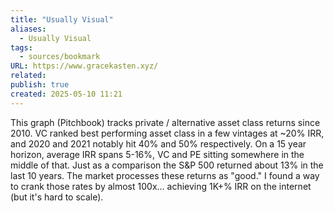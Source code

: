 ```yaml
---
title: "Usually Visual"
aliases:
  - Usually Visual
tags:
  - sources/bookmark
URL: https://www.gracekasten.xyz/
related: 
publish: true
created: 2025-05-10 11:21
---
```




This graph (Pitchbook) tracks private / alternative asset class returns since 2010. VC ranked best performing asset class in a few vintages at ~20% IRR, and 2020 and 2021 notably hit 40% and 50% respectively. On a 15 year horizon, average IRR spans 5-16%, VC and PE sitting somewhere in the middle of that. Just as a comparison the S&P 500 returned about 13% in the last 10 years. The market processes these returns as "good." I found a way to crank those rates by almost 100x… achieving 1K+% IRR on the internet (but it's hard to scale).


